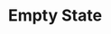---
title: "Empty State"
description: A guide to configuring and customizing your Shopper installation.
---